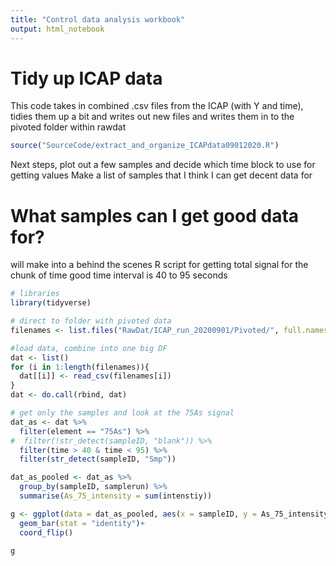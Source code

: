```yaml
---
title: "Control data analysis workbook"
output: html_notebook
---
```


# Tidy up ICAP data
This code takes in combined .csv files from the ICAP (with Y and time), tidies them up a bit and writes out new files and writes them in to the pivoted folder within rawdat
```r
source("SourceCode/extract_and_organize_ICAPdata09012020.R")
```

Next steps, plot out a few samples and decide which time block to use for getting values
Make a list of samples that I think I can get decent data for

# What samples can I get good data for?
will make into a behind the scenes R script for getting total signal for the chunk of time
good time interval is 40 to 95 seconds
```r
# libraries
library(tidyverse)

# direct to folder with pivoted data
filenames <- list.files("RawDat/ICAP_run_20200901/Pivoted/", full.names = TRUE)

#load data, combine into one big DF
dat <- list()
for (i in 1:length(filenames)){
  dat[[i]] <- read_csv(filenames[i])
}
dat <- do.call(rbind, dat)

# get only the samples and look at the 75As signal
dat_as <- dat %>%
  filter(element == "75As") %>%
#  filter(!str_detect(sampleID, "blank")) %>%
  filter(time > 40 & time < 95) %>%
  filter(str_detect(sampleID, "Smp"))

dat_as_pooled <- dat_as %>%
  group_by(sampleID, samplerun) %>%
  summarise(As_75_intensity = sum(intenstiy))

g <- ggplot(data = dat_as_pooled, aes(x = sampleID, y = As_75_intensity)) +
  geom_bar(stat = "identity")+
  coord_flip()

g
```

